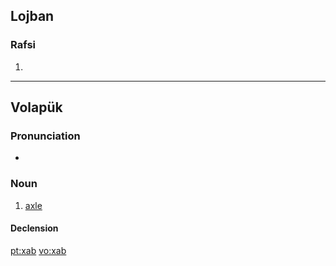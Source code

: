 ==Lojban==

===Rafsi===
{{jbo-rafsi}}

# {{rafsi of|xadba}}

----

==Volapük==

===Pronunciation===
* {{IPA|[ksab]|lang=vo}}

===Noun===
{{vo-noun}}

# [[axle]]

====Declension====
{{vo-decl-noun}}

[[pt:xab]]
[[vo:xab]]